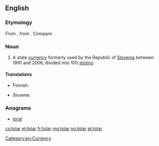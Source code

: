 ==English==

===Etymology===
From {{etyl|sl|en}} {{m|sl|tolar}}, from {{etyl|de|en}} {{m|de|Thaler||valley}}. Compare {{m|en|dollar}}.

===Noun===
{{en-noun|s|tolarjev}}

# A state [[currency]] formerly used by the Republic of [[Slovenia]] between 1991 and 2006, divided into 100 [[stotin]]s.

====Translations====
{{trans-top|currency of the Republic of Slovenia}}
* Finnish: {{t|fi|tolar}}
{{trans-mid}}
* Slovene: {{t|sl|tolar}}
{{trans-bottom}}

===Anagrams===
* [[toral#English|toral]]

[[Category:en:Currency]]

[[cs:tolar]]
[[et:tolar]]
[[fr:tolar]]
[[mg:tolar]]
[[no:tolar]]
[[pt:tolar]]
